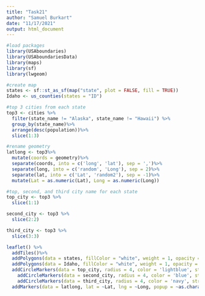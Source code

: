 ```yaml
---
title: "Task21"
author: "Samuel Burkart"
date: "11/17/2021"
output: html_document
---
```


```r
#load packages
library(USAboundaries)
library(USAboundariesData)
library(maps)
library(sf)
library(lwgeom)
```

```r
#create map
states <- sf::st_as_sf(map("state", plot = FALSE, fill = TRUE))
Idaho <- us_counties(states = "ID")
```

```r
#top 3 cities from each state
top3 <- cities %>%
  filter(state_name != "Alaska", state_name != "Hawaii") %>%
  group_by(state_name)%>%
  arrange(desc(population))%>%
  slice(1:3)

```

```r
#rename geometry
latlong <- top3%>%
  mutate(coords = geometry)%>%
  separate(coords, into = c('long', 'lat'), sep = ',')%>%
  separate(long, into = c('random', 'Long'), sep = 2)%>%
  separate(lat, into = c('Lat', 'random2'), sep = -1)%>%
  mutate(Lat = as.numeric(Lat), Long = as.numeric(Long))
```


```r
#top, second, and third city name for each state
top_city <- top3 %>%
  slice(1:1)

second_city <- top3 %>%
  slice(2:2)

third_city <- top3 %>%
  slice(3:3)
```

```r
leaflet() %>%
  addTiles()%>%
  addPolygons(data = states, fillColor = "white", weight = 1, opacity = 1, color = "grey", fillOpacity = 0.5) %>%
  addPolygons(data = Idaho, fillColor = "white", weight = 1, opacity = 1, color = "grey", fillOpacity = 0.5) %>%
  addCircleMarkers(data = top_city, radius = 4, color = 'lightblue', stroke = FALSE)%>%
    addCircleMarkers(data = second_city, radius = 4, color = 'blue', stroke = FALSE)%>%
    addCircleMarkers(data = third_city, radius = 4, color = 'navy', stroke = FALSE)%>%
  addMarkers(data = latlong, lat = ~Lat, lng = ~Long, popup = ~as.character(population), label = ~city)

```

